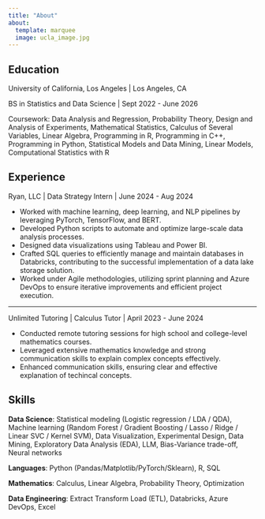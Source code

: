 ```yaml
---
title: "About"
about:
  template: marquee
  image: ucla_image.jpg
---
```


## Education

University of California, Los Angeles \| Los Angeles, CA

BS in Statistics and Data Science \| Sept 2022 - June 2026

Coursework: Data Analysis and Regression, Probability Theory, Design and Analysis of Experiments, Mathematical Statistics, Calculus of Several Variables, Linear Algebra, Programming in R, Programming in C++, Programming in Python, Statistical Models and Data Mining, Linear Models, Computational Statistics with R

## Experience

Ryan, LLC \| Data Strategy Intern \| June 2024 - Aug 2024

- Worked with machine learning, deep learning, and NLP pipelines by leveraging PyTorch, TensorFlow, and BERT. 
- Developed Python scripts to automate and optimize large-scale data analysis processes.
- Designed data visualizations using Tableau and Power BI.
- Crafted SQL queries to efficiently manage and maintain databases in Databricks, contributing to the successful implementation of a data lake storage solution.
- Worked under Agile methodologies, utilizing sprint planning and Azure DevOps to ensure iterative improvements and efficient project execution.


-----------------------------------------------------------------------------------------------------------------


Unlimited Tutoring \| Calculus Tutor \| April 2023 - June 2024

- Conducted remote tutoring sessions for high school and college-level mathematics courses.
- Leveraged extensive mathematics knowledge and strong communication skills to explain complex concepts effectively.
- Enhanced communication skills, ensuring clear and effective explanation of techincal concepts.


## Skills

<strong>Data Science</strong>: Statistical modeling (Logistic regression / LDA / QDA), Machine learning (Random Forest / Gradient Boosting / Lasso / Ridge / Linear SVC / Kernel SVM), Data Visualization, Experimental Design, Data Mining, Exploratory Data Analysis (EDA), LLM, Bias-Variance trade-off, Neural networks

<strong>Languages</strong>: Python (Pandas/Matplotlib/PyTorch/Sklearn), R, SQL

<strong>Mathematics</strong>: Calculus, Linear Algebra, Probability Theory, Optimization

<strong>Data Engineering</strong>: Extract Transform Load (ETL), Databricks, Azure DevOps, Excel
